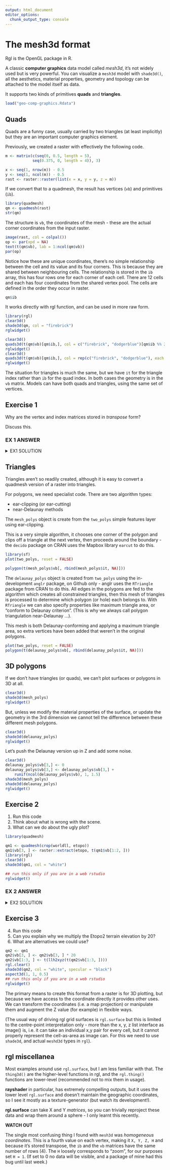 ```yaml
---
output: html_document
editor_options: 
  chunk_output_type: console
---
```



# The mesh3d format





Rgl is the OpenGL package in R. 

A classic **computer graphics** data model called *mesh3d*, it's not widely used but is very powerful. You can visualize a `mesh3d` model with `shade3d()`, all the aesthetics, material properties, geometry and topology can be attached to the model
itself as data. 

It supports two kinds of primitives **quads** and **triangles**. 


```r
load("geo-comp-graphics.Rdata")
```

## Quads


Quads are a funny case, usually carried by two triangles (at least implicitly) but they are an important computer graphics element. 


Previously, we created a raster with effectively the following code. 

```r
m <- matrix(c(seq(0, 0.5, length = 5), 
            seq(0.375, 0, length = 4)), 3)

x <- seq(1, nrow(m)) - 0.5
y <- seq(1, ncol(m)) - 0.5
rast <- raster::raster(list(x = x, y = y, z = m))
```

If we convert that to a quadmesh, the result has vertices (`vb`) and primitives (`ib`). 

```r
library(quadmesh)
qm <- quadmesh(rast)
str(qm)
```


The structure is `vb`, the coordinates of the mesh - these are the
actual corner coordinates from the input raster.  

```r
image(rast, col = colpal())
op <- par(xpd = NA)
text(t(qm$vb), lab = 1:ncol(qm$vb))
par(op)
```


Notice how these are unique coordinates, there's no simple relationship between the cell and its value and its four corners. This is because they are shared between neighbouring cells. The relationship is stored in the `ib` array, this has four rows one for each corner of each cell. There are 12 cells and each has four coordinates from the shared vertex pool. The cells are defined in the order they occur in raster. 

```r
qm$ib
```

It works directly with rgl function, and can be used in more raw form. 


```r
library(rgl)
clear3d()
shade3d(qm, col = "firebrick")
rglwidget()
```

```r
clear3d()
quads3d(t(qm$vb)[qm$ib,], col = c("firebrick", "dodgerblue")[qm$ib %% 2 + 1])
rglwidget()
clear3d()
quads3d(t(qm$vb)[qm$ib,], col = rep(c("firebrick", "dodgerblue"), each = 4))
rglwidget()
```

The situation for triangles is much the same, but we have `it` for the triangle index rather than `ib` for the quad index. In both cases the geometry is in the `vb` matrix. Models can have both quads and triangles, using the same set of vertices. 


## Exercise 1

Why are the vertex and index matrices stored in *transpose* form? 

Discuss this. 

### EX 1 ANSWER

<details><summary>EX1 SOLUTION</summary>
<p>

My theory: so that sets of coordinates and primitive-indexes are stored contiguously in memory. I think this matches more native implementations in other languages. 


Code to plot quads directly in rgl looks like this: 

```r
quads3d(t(qm$vb[, qm$ib]))
```

We can use to to advantage in 2D, for a quick check of our intepretation. 

```r
plot(t(qm$vb[1:2, ]))
pp <-  qm$vb[1:2, rbind(qm$ib, NA)]  ## put an NA after every set of 4 coordinates
polygon(t(pp))

```
</p>
</details>



## Triangles

Triangles aren't so readily created, although it is easy to convert a quadmesh version of a raster into triangles. 

For polygons, we need specialist code. There are two algorithm types: 

* ear-clipping (or ear-cutting)
* near-Delaunay methods

The `mesh_polys` object is create from the `two_polys` simple features layer using ear-clipping. 

This is a very simple algorithm, it chooses one corner of the polygon and clips off a triangle at the next vertex, then proceeds around the boundary - the `decido` package on CRAN uses the Mapbox library `earcut` to do this. 

```r
library(sf)
plot(two_polys, reset = FALSE)

polygon(t(mesh_polys$vb[, rbind(mesh_polys$it, NA)]))
```


The `delaunay_polys` object is created from `two_polys` using the in-development `anglr` package, on Github only - anglr uses the `RTriangle` package from CRAN to do this. All edges in the polygons are fed to the algorithm which creates all constrained triangles, then this mesh of triangles is processed to determine which polygon (or hole) each belongs to. With `RTriangle` we can also specify properties like maximum triangle area, or "conform to Delaunay criterion". (This is why we always call polygon triangulation near-Delaunay ...). 

This mesh is both Delaunay-conforming and applying a maximum triangle area, so extra vertices have been added that weren't in the original polygons. 

```r
plot(two_polys, reset = FALSE)
polygon(t(delaunay_polys$vb[, rbind(delaunay_polys$it, NA)]))
```


## 3D polygons

If we don't have triangles (or quads), we can't plot surfaces or polygons in 3D at all. 

```r
clear3d()
shade3d(mesh_polys)
rglwidget()
```

But, unless we modify the material properties of the surface, or update the geometry in the 3rd dimension we cannot tell the difference between these different mesh polygons. 

```r
clear3d()
shade3d(delaunay_polys)
rglwidget()
```


Let's push the Delaunay version up in Z and add some noise. 

```r
clear3d()
delaunay_polys$vb[3,] <- 0
delaunay_polys$vb[3,] <- delaunay_polys$vb[3,] + 
    runif(ncol(delaunay_polys$vb), 1, 1.5)
shade3d(mesh_polys)
shade3d(delaunay_polys)
rglwidget()

```

## Exercise 2

1. Run this code 
2. Think about what is wrong with the scene. 
3. What can we do about the ugly plot? 

```r
library(quadmesh)

qm1 <- quadmesh(crop(worldll, etopo))
qm1$vb[3, ] <- raster::extract(etopo, t(qm1$vb[1:2, ]))
library(rgl)
clear3d()
shade3d(qm1, col = "white")

## run this only if you are in a web rstudio
rglwidget()

```

### EX 2 ANSWER

<details><summary>EX2 SOLUTION</summary>
<p>

We need to modify the aspect ratio, because we are plotting coordinates in degrees against elevation in metres. There's no one right answer, getting a sensible aspect ratio will depend on the data in the scene. 

```r
aspect3d(1, 1, 0.05)
## run this only if you are in a web rstudio
rglwidget()
```

</p>
</details>



## Exercise 3

4. Run this code 
5. Can you explain why we multiply the Etopo2 terrain elevation by 20? 
6. What are alternatives we could use? 
 
```r
qm2 <- qm1
qm2$vb[3, ] <- qm2$vb[3, ] * 20
qm2$vb[1:3, ] <- t(llh2xyz(t(qm2$vb[1:3, ])))
rgl.clear()
shade3d(qm2, col = "white", specular = "black")
aspect3d(1, 1, 0.5)
## run this only if you are in a web rstudio
rglwidget()

```




The primary means to create this format from a raster is for 3D plotting, but because we have access to the coordinate directly it provides other uses. We can transform the coordinates (i.e. a map projection) or manipulate them and augment the Z value (for example) in flexible ways. 

(The usual way of driving rgl grid surfaces is `rgl.surface` but this is limited to the centre-point interpretation only - more than the x, y, z list interface as image() is, i.e. it can take an individual x,y pair for every cell, but it cannot properly represent the cell-as-area as image can. For this we need to use `shade3d`, and actual `meshd3d` types in `rgl`). 


## rgl miscellanea

Most examples around use `rgl.surface`, but I am less familiar with that. The `thing3d()` are the higher-level functions in rgl, and the `rgl.thing()` functions are lower-level (recommended not to mix them in usage). 

**rayshader** in particular, has extremely compelling outputs, but it uses the lower level `rgl.surface` and doesn't maintain the geographic coordinates, so I see it mostly as a texture-generator (but watch its development!). 


**rgl.surface** can take X and Y *matrices*, so you can trivially reproject these data
and wrap them around a sphere - I only learnt this recently. 


**WATCH OUT**

The single most confusing thing I found with `mesh3d` was *homogeneous coordinates*. This is a fourth value on each vertex, making it `X, Y, Z, H` and because it's stored transpose, the `ib` and the `vb` matrices have the same number of rows (4). The `H` loosely corresponds to "zoom", for our purposes set `H = 1`. (If set to 0 no data will be visible, and a package of mine had this bug until last week.)



